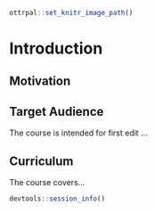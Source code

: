 
```r
ottrpal::set_knitr_image_path()
```

# Introduction


## Motivation


## Target Audience  

The course is intended for first edit ...

## Curriculum  

The course covers...


```r
devtools::session_info()
```
